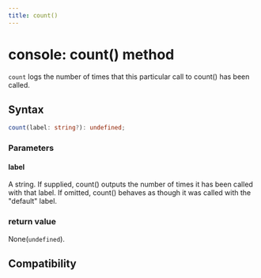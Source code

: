 ```yaml
---
title: count()
---
```


# console: count() method

`count` logs the number of times that this particular call to count() has been called.

## Syntax

```ts
count(label: string?): undefined;
```

### Parameters

#### label

A string. If supplied, count() outputs the number of times it has been called with that label. If omitted, count() behaves as though it was called with the "default" label.

### return value

None(`undefined`).

## Compatibility


<LegacyCompatTable metadata="lynx-api/global/console/count" />
